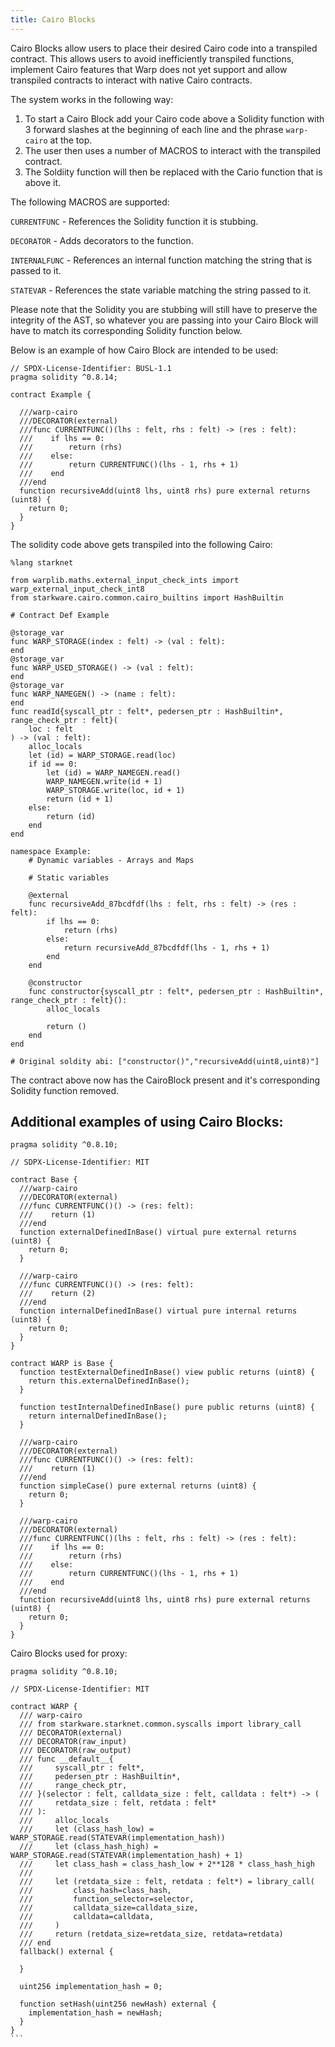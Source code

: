 ```yaml
---
title: Cairo Blocks
---
```


Cairo Blocks allow users to place their desired Cairo code into a transpiled contract.
This allows users to avoid inefficiently transpiled functions, implement Cairo features that Warp does not yet support and allow transpiled contracts to interact with native Cairo contracts.

The system works in the following way:

1. To start a Cairo Block add your Cairo code above a Solidity function with 3 forward slashes at the beginning of each line and the phrase `warp-cairo` at the top.
2. The user then uses a number of MACROS to interact with the transpiled contract.
3. The Soldiity function will then be replaced with the Cario function that is above it.

The following MACROS are supported:

`CURRENTFUNC` - References the Solidity function it is stubbing.

`DECORATOR` - Adds decorators to the function.

`INTERNALFUNC` - References an internal function matching the string that is passed to it.

`STATEVAR` - References the state variable matching the string passed to it.

Please note that the Solidity you are stubbing will still have to preserve the integrity of the AST, so whatever you are passing into your Cairo Block will have to match its corresponding Solidity function below.

Below is an example of how Cairo Block are intended to be used:

```
// SPDX-License-Identifier: BUSL-1.1
pragma solidity ^0.8.14;

contract Example {

  ///warp-cairo
  ///DECORATOR(external)
  ///func CURRENTFUNC()(lhs : felt, rhs : felt) -> (res : felt):
  ///    if lhs == 0:
  ///        return (rhs)
  ///    else:
  ///        return CURRENTFUNC()(lhs - 1, rhs + 1)
  ///    end
  ///end
  function recursiveAdd(uint8 lhs, uint8 rhs) pure external returns (uint8) {
    return 0;
  }
}
```

The solidity code above gets transpiled into the following Cairo:

```
%lang starknet

from warplib.maths.external_input_check_ints import warp_external_input_check_int8
from starkware.cairo.common.cairo_builtins import HashBuiltin

# Contract Def Example

@storage_var
func WARP_STORAGE(index : felt) -> (val : felt):
end
@storage_var
func WARP_USED_STORAGE() -> (val : felt):
end
@storage_var
func WARP_NAMEGEN() -> (name : felt):
end
func readId{syscall_ptr : felt*, pedersen_ptr : HashBuiltin*, range_check_ptr : felt}(
    loc : felt
) -> (val : felt):
    alloc_locals
    let (id) = WARP_STORAGE.read(loc)
    if id == 0:
        let (id) = WARP_NAMEGEN.read()
        WARP_NAMEGEN.write(id + 1)
        WARP_STORAGE.write(loc, id + 1)
        return (id + 1)
    else:
        return (id)
    end
end

namespace Example:
    # Dynamic variables - Arrays and Maps

    # Static variables

    @external
    func recursiveAdd_87bcdfdf(lhs : felt, rhs : felt) -> (res : felt):
        if lhs == 0:
            return (rhs)
        else:
            return recursiveAdd_87bcdfdf(lhs - 1, rhs + 1)
        end
    end

    @constructor
    func constructor{syscall_ptr : felt*, pedersen_ptr : HashBuiltin*, range_check_ptr : felt}():
        alloc_locals

        return ()
    end
end

# Original soldity abi: ["constructor()","recursiveAdd(uint8,uint8)"]
```

The contract above now has the CairoBlock present and it's corresponding Solidity function removed.

## Additional examples of using Cairo Blocks:

```
pragma solidity ^0.8.10;

// SDPX-License-Identifier: MIT

contract Base {
  ///warp-cairo
  ///DECORATOR(external)
  ///func CURRENTFUNC()() -> (res: felt):
  ///    return (1)
  ///end
  function externalDefinedInBase() virtual pure external returns (uint8) {
    return 0;
  }

  ///warp-cairo
  ///func CURRENTFUNC()() -> (res: felt):
  ///    return (2)
  ///end
  function internalDefinedInBase() virtual pure internal returns (uint8) {
    return 0;
  }
}

contract WARP is Base {
  function testExternalDefinedInBase() view public returns (uint8) {
    return this.externalDefinedInBase();
  }

  function testInternalDefinedInBase() pure public returns (uint8) {
    return internalDefinedInBase();
  }

  ///warp-cairo
  ///DECORATOR(external)
  ///func CURRENTFUNC()() -> (res: felt):
  ///    return (1)
  ///end
  function simpleCase() pure external returns (uint8) {
    return 0;
  }

  ///warp-cairo
  ///DECORATOR(external)
  ///func CURRENTFUNC()(lhs : felt, rhs : felt) -> (res : felt):
  ///    if lhs == 0:
  ///        return (rhs)
  ///    else:
  ///        return CURRENTFUNC()(lhs - 1, rhs + 1)
  ///    end
  ///end
  function recursiveAdd(uint8 lhs, uint8 rhs) pure external returns (uint8) {
    return 0;
  }
}
```

Cairo Blocks used for proxy:

````
pragma solidity ^0.8.10;

// SPDX-License-Identifier: MIT

contract WARP {
  /// warp-cairo
  /// from starkware.starknet.common.syscalls import library_call
  /// DECORATOR(external)
  /// DECORATOR(raw_input)
  /// DECORATOR(raw_output)
  /// func __default__{
  ///     syscall_ptr : felt*,
  ///     pedersen_ptr : HashBuiltin*,
  ///     range_check_ptr,
  /// }(selector : felt, calldata_size : felt, calldata : felt*) -> (
  ///     retdata_size : felt, retdata : felt*
  /// ):
  ///     alloc_locals
  ///     let (class_hash_low) = WARP_STORAGE.read(STATEVAR(implementation_hash))
  ///     let (class_hash_high) = WARP_STORAGE.read(STATEVAR(implementation_hash) + 1)
  ///     let class_hash = class_hash_low + 2**128 * class_hash_high
  ///
  ///     let (retdata_size : felt, retdata : felt*) = library_call(
  ///         class_hash=class_hash,
  ///         function_selector=selector,
  ///         calldata_size=calldata_size,
  ///         calldata=calldata,
  ///     )
  ///     return (retdata_size=retdata_size, retdata=retdata)
  /// end
  fallback() external {

  }

  uint256 implementation_hash = 0;

  function setHash(uint256 newHash) external {
    implementation_hash = newHash;
  }
}
```
````

